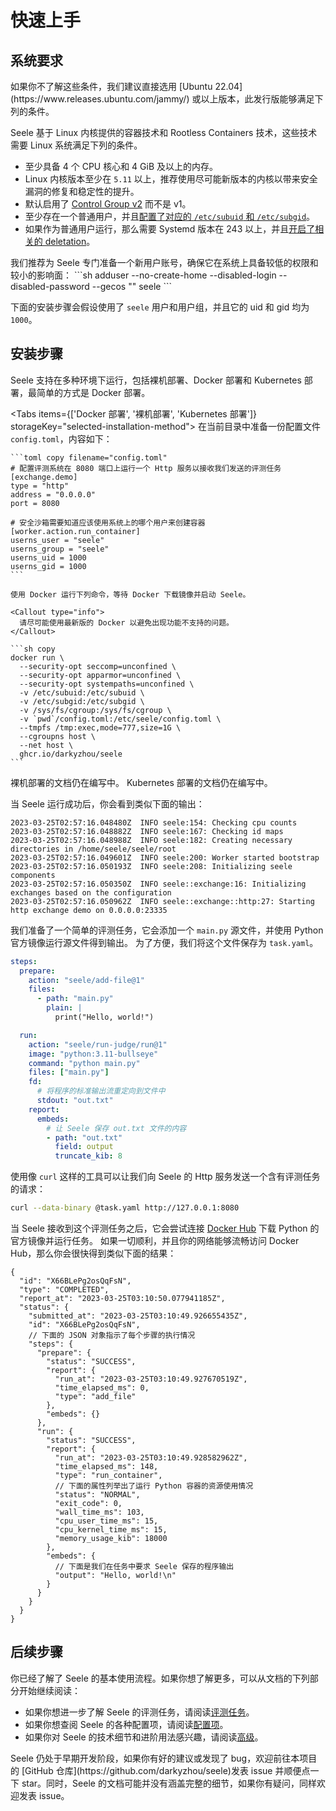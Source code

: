 
# 快速上手

## 系统要求

<Callout type="info">
  如果你不了解这些条件，我们建议直接选用 [Ubuntu
  22.04](https://www.releases.ubuntu.com/jammy/)
  或以上版本，此发行版能够满足下列的条件。
</Callout>

Seele 基于 Linux 内核提供的容器技术和 Rootless Containers 技术，这些技术需要 Linux 系统满足下列的条件。

- 至少具备 4 个 CPU 核心和 4 GiB 及以上的内存。
- Linux 内核版本至少在 `5.11` 以上，推荐使用尽可能新版本的内核以带来安全漏洞的修复和稳定性的提升。
- 默认启用了 [Control Group v2](https://www.kernel.org/doc/html/latest/admin-guide/cgroup-v2.html) 而不是 v1。
- 至少存在一个普通用户，并且[配置了对应的 `/etc/subuid` 和 `/etc/subgid`](https://rootlesscontaine.rs/getting-started/common/subuid/)。
- 如果作为普通用户运行，那么需要 Systemd 版本在 243 以上，并且[开启了相关的 deletation](https://rootlesscontaine.rs/getting-started/common/cgroup2/#enabling-cpu-cpuset-and-io-delegation)。

<Callout type="info">
我们推荐为 Seele 专门准备一个新用户账号，确保它在系统上具备较低的权限和较小的影响面：
```sh
adduser --no-create-home --disabled-login --disabled-password --gecos "" seele
```

下面的安装步骤会假设使用了 `seele` 用户和用户组，并且它的 uid 和 gid 均为 `1000`。

</Callout>

## 安装步骤

Seele 支持在多种环境下运行，包括裸机部署、Docker 部署和 Kubernetes 部署，最简单的方式是 Docker 部署。

<Tabs items={['Docker 部署', '裸机部署', 'Kubernetes 部署']} storageKey="selected-installation-method">
  <Tab>
    在当前目录中准备一份配置文件 `config.toml`，内容如下：

    ```toml copy filename="config.toml"
    # 配置评测系统在 8080 端口上运行一个 Http 服务以接收我们发送的评测任务
    [exchange.demo]
    type = "http"
    address = "0.0.0.0"
    port = 8080

    # 安全沙箱需要知道应该使用系统上的哪个用户来创建容器
    [worker.action.run_container]
    userns_user = "seele"
    userns_group = "seele"
    userns_uid = 1000
    userns_gid = 1000
    ```

    使用 Docker 运行下列命令，等待 Docker 下载镜像并启动 Seele。

    <Callout type="info">
      请尽可能使用最新版的 Docker 以避免出现功能不支持的问题。
    </Callout>

    ```sh copy
    docker run \
      --security-opt seccomp=unconfined \
      --security-opt apparmor=unconfined \
      --security-opt systempaths=unconfined \
      -v /etc/subuid:/etc/subuid \
      -v /etc/subgid:/etc/subgid \
      -v /sys/fs/cgroup:/sys/fs/cgroup \
      -v `pwd`/config.toml:/etc/seele/config.toml \
      --tmpfs /tmp:exec,mode=777,size=1G \
      --cgroupns host \
      --net host \
      ghcr.io/darkyzhou/seele
    ```

  </Tab>
  <Tab>
  裸机部署的文档仍在编写中。
  </Tab>
  <Tab>
  Kubernetes 部署的文档仍在编写中。
  </Tab>
</Tabs>

当 Seele 运行成功后，你会看到类似下面的输出：

```log
2023-03-25T02:57:16.048480Z  INFO seele:154: Checking cpu counts
2023-03-25T02:57:16.048882Z  INFO seele:167: Checking id maps
2023-03-25T02:57:16.048988Z  INFO seele:182: Creating necessary directories in /home/seele/seele/root
2023-03-25T02:57:16.049601Z  INFO seele:200: Worker started bootstrap
2023-03-25T02:57:16.050193Z  INFO seele:208: Initializing seele components
2023-03-25T02:57:16.050350Z  INFO seele::exchange:16: Initializing exchanges based on the configuration
2023-03-25T02:57:16.050962Z  INFO seele::exchange::http:27: Starting http exchange demo on 0.0.0.0:23335
```

我们准备了一个简单的评测任务，它会添加一个 `main.py` 源文件，并使用 Python 官方镜像运行源文件得到输出。
为了方便，我们将这个文件保存为 `task.yaml`。

```yaml copy filename="task.yaml"
steps:
  prepare:
    action: "seele/add-file@1"
    files:
      - path: "main.py"
        plain: |
          print("Hello, world!")

  run:
    action: "seele/run-judge/run@1"
    image: "python:3.11-bullseye"
    command: "python main.py"
    files: ["main.py"]
    fd:
      # 将程序的标准输出流重定向到文件中
      stdout: "out.txt"
    report:
      embeds:
        # 让 Seele 保存 out.txt 文件的内容
        - path: "out.txt"
          field: output
          truncate_kib: 8
```

使用像 `curl` 这样的工具可以让我们向 Seele 的 Http 服务发送一个含有评测任务的请求：

```sh copy
curl --data-binary @task.yaml http://127.0.0.1:8080
```

当 Seele 接收到这个评测任务之后，它会尝试连接 [Docker Hub](https://hub.docker.com) 下载 Python 的官方镜像并运行任务。
如果一切顺利，并且你的网络能够流畅访问 Docker Hub，那么你会很快得到类似下面的结果：

```jsonc
{
  "id": "X66BLePg2osQqFsN",
  "type": "COMPLETED",
  "report_at": "2023-03-25T03:10:50.077941185Z",
  "status": {
    "submitted_at": "2023-03-25T03:10:49.926655435Z",
    "id": "X66BLePg2osQqFsN",
    // 下面的 JSON 对象指示了每个步骤的执行情况
    "steps": {
      "prepare": {
        "status": "SUCCESS",
        "report": {
          "run_at": "2023-03-25T03:10:49.927670519Z",
          "time_elapsed_ms": 0,
          "type": "add_file"
        },
        "embeds": {}
      },
      "run": {
        "status": "SUCCESS",
        "report": {
          "run_at": "2023-03-25T03:10:49.928582962Z",
          "time_elapsed_ms": 148,
          "type": "run_container",
          // 下面的属性列举出了运行 Python 容器的资源使用情况
          "status": "NORMAL",
          "exit_code": 0,
          "wall_time_ms": 103,
          "cpu_user_time_ms": 15,
          "cpu_kernel_time_ms": 15,
          "memory_usage_kib": 18000
        },
        "embeds": {
          // 下面是我们在任务中要求 Seele 保存的程序输出
          "output": "Hello, world!\n"
        }
      }
    }
  }
}
```

## 后续步骤

你已经了解了 Seele 的基本使用流程。如果你想了解更多，可以从文档的下列部分开始继续阅读：

- 如果你想进一步了解 Seele 的评测任务，请阅读[评测任务](/tasks/description)。
- 如果你想查阅 Seele 的各种配置项，请阅读[配置项](/configurations/file)。
- 如果你对 Seele 的技术细节和进阶用法感兴趣，请阅读[高级](/advanced/architecture)。

<Callout type="info">
  Seele 仍处于早期开发阶段，如果你有好的建议或发现了 bug，欢迎前往本项目的
  [GitHub 仓库](https://github.com/darkyzhou/seele)发表 issue 并顺便点一下
  star。同时，Seele 的文档可能并没有涵盖完整的细节，如果你有疑问，同样欢迎发表
  issue。
</Callout>
